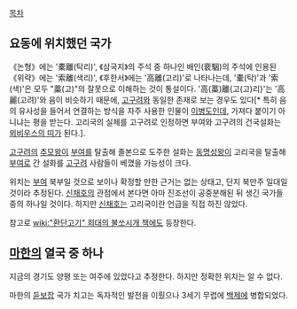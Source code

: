 [[목차]]

== 요동에 위치했던 국가 ==
《논형》에는 '橐離(탁리)', 《삼국지》의 주석 중 하나인 배인(裵駰)의 주석에 인용된 《위략》에는 '索離(색리)', 《후한서》에는 '高離(고리)'로 나타나는데, '橐(탁)'과 '索(색)'은 모두 "藁(고)"의 잘못으로 이해하는 것이 통설이다. '高(藁)離{고(고)리}'는 '高麗(고려)'와 음이 비슷하기 때문에, [[고구려]]와 동일한 존재로 보는 경우도 있다[* 특히 음의 유사성을 들어서 연결하는 방식을 자주 사용한 인물이 [[이병도]]인데, 가져다 붙이기 아니냐는 평을 받는다. 고리국의 실체를 고구려로 인정하면 부여와 고구려의 건국설화는 [[뫼비우스의 띠]]가 된다.].

[[고구려]]의 [[추모왕]]이 [[부여]]를 탈출해 졸본으로 도주한 설화는 [[동명성왕]]이 고리국을 탈출해 [[부여]]로 간 설화를 [[고구려]] 사람들이 베꼈을 가능성이 크다.

위치는 [[부여]] 북부일 것으로 보이나 확정할 만한 근거는 없는 상태고, 단지 북만주 일대일 것이라 추정된다. [[신채호]]의 관점에서 본다면 아마 진조선이 공중분해된 뒤 생긴 국가들 중의 하나일 것이다. 하지만 [[신채호]]는 고리국이란 언급을 직접 하진 않았다.


참고로 [[wiki:"환단고기" 희대의 불쏘시개 책]]에도 등장한다.

== [[마한]]의 열국 중 하나 ==
지금의 경기도 양평 또는 여주에 있었다고 추정한다. 하지만 정확한 위치는 알 수 없다.

마한의 [[듣보잡]] 국가 치고는 독자적인 발전을 이뤘으나 3세기 무렵에 [[백제]]에 병합되었다.

